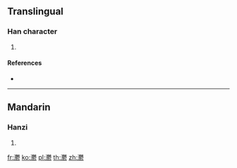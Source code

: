 ==Translingual==

===Han character===
{{Han char|rn=85|rad=水|as=29|sn=32|four=34122|canj=EDDH}}

# {{defn|Han|sort=水29}}

====References====
* {{Han ref|kx=0664.310|dkj=18847|dj=1073.160|hdz=31799.110|uh=706A|ud=28778|bh=F9D1|bd=63953}}

----

==Mandarin==

===Hanzi===
{{cmn-hanzi|pin=[[yù]] ([[yu4]])|wg=yü<sup>4</sup>}}

# {{defn|lang=cmn|sort=水29}}

[[fr:灪]]
[[ko:灪]]
[[pl:灪]]
[[th:灪]]
[[zh:灪]]